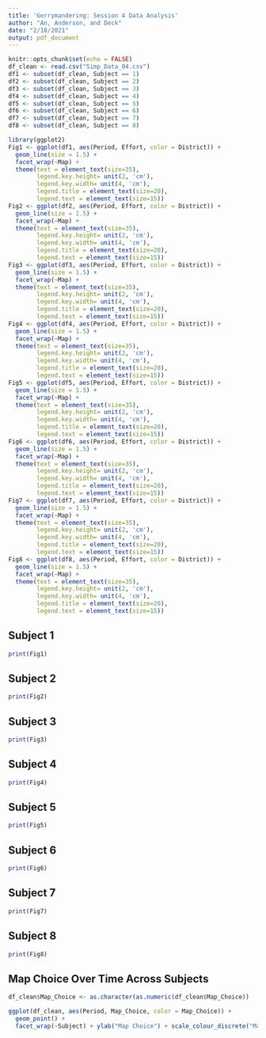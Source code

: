 ```yaml
---
title: 'Gerrymandering: Session 4 Data Analysis'
author: "An, Anderson, and Deck"
date: "2/18/2021"
output: pdf_document
---
```


```r
knitr::opts_chunk$set(echo = FALSE)
df_clean <- read.csv("Simp_Data_04.csv")
df1 <- subset(df_clean, Subject == 1)
df2 <- subset(df_clean, Subject == 2)
df3 <- subset(df_clean, Subject == 3)
df4 <- subset(df_clean, Subject == 4)
df5 <- subset(df_clean, Subject == 5)
df6 <- subset(df_clean, Subject == 6)
df7 <- subset(df_clean, Subject == 7)
df8 <- subset(df_clean, Subject == 8)
```


```r
library(ggplot2)
Fig1 <- ggplot(df1, aes(Period, Effort, color = District)) +
  geom_line(size = 1.5) +
  facet_wrap(~Map) + 
  theme(text = element_text(size=35),
        legend.key.height= unit(2, 'cm'),
        legend.key.width= unit(4, 'cm'),
        legend.title = element_text(size=20),
        legend.text = element_text(size=15))
Fig2 <- ggplot(df2, aes(Period, Effort, color = District)) +
  geom_line(size = 1.5) +
  facet_wrap(~Map) + 
  theme(text = element_text(size=35),
        legend.key.height= unit(2, 'cm'),
        legend.key.width= unit(4, 'cm'),
        legend.title = element_text(size=20),
        legend.text = element_text(size=15))
Fig3 <- ggplot(df3, aes(Period, Effort, color = District)) +
  geom_line(size = 1.5) +
  facet_wrap(~Map) + 
  theme(text = element_text(size=35),
        legend.key.height= unit(2, 'cm'),
        legend.key.width= unit(4, 'cm'),
        legend.title = element_text(size=20),
        legend.text = element_text(size=15))
Fig4 <- ggplot(df4, aes(Period, Effort, color = District)) +
  geom_line(size = 1.5) +
  facet_wrap(~Map) + 
  theme(text = element_text(size=35),
        legend.key.height= unit(2, 'cm'),
        legend.key.width= unit(4, 'cm'),
        legend.title = element_text(size=20),
        legend.text = element_text(size=15))
Fig5 <- ggplot(df5, aes(Period, Effort, color = District)) +
  geom_line(size = 1.5) +
  facet_wrap(~Map) + 
  theme(text = element_text(size=35),
        legend.key.height= unit(2, 'cm'),
        legend.key.width= unit(4, 'cm'),
        legend.title = element_text(size=20),
        legend.text = element_text(size=15))
Fig6 <- ggplot(df6, aes(Period, Effort, color = District)) +
  geom_line(size = 1.5) +
  facet_wrap(~Map) + 
  theme(text = element_text(size=35),
        legend.key.height= unit(2, 'cm'),
        legend.key.width= unit(4, 'cm'),
        legend.title = element_text(size=20),
        legend.text = element_text(size=15))
Fig7 <- ggplot(df7, aes(Period, Effort, color = District)) +
  geom_line(size = 1.5) +
  facet_wrap(~Map) + 
  theme(text = element_text(size=35),
        legend.key.height= unit(2, 'cm'),
        legend.key.width= unit(4, 'cm'),
        legend.title = element_text(size=20),
        legend.text = element_text(size=15))
Fig8 <- ggplot(df8, aes(Period, Effort, color = District)) +
  geom_line(size = 1.5) +
  facet_wrap(~Map) + 
  theme(text = element_text(size=35),
        legend.key.height= unit(2, 'cm'),
        legend.key.width= unit(4, 'cm'),
        legend.title = element_text(size=20),
        legend.text = element_text(size=15))
```


## Subject 1

```r
print(Fig1)
```


## Subject 2

```r
print(Fig2)
```


## Subject 3

```r
print(Fig3)
```


## Subject 4

```r
print(Fig4)
```


## Subject 5

```r
print(Fig5)
```


## Subject 6

```r
print(Fig6)
```


## Subject 7

```r
print(Fig7)
```


## Subject 8

```r
print(Fig8)
```

## Map Choice Over Time Across Subjects

```r
df_clean$Map_Choice <- as.character(as.numeric(df_clean$Map_Choice))

ggplot(df_clean, aes(Period, Map_Choice, color = Map_Choice)) +
  geom_point() +
  facet_wrap(~Subject) + ylab("Map Choice") + scale_colour_discrete("Map Choice")
```

